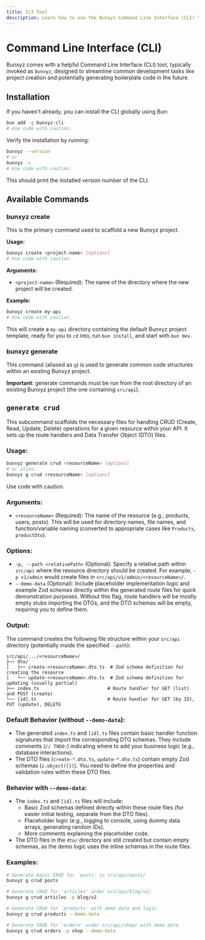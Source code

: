 ```yaml
---
title: CLI Tool
description: Learn how to use the Bunxyz Command Line Interface (CLI) to manage your projects.
---
```


# Command Line Interface (CLI)

Bunxyz comes with a helpful Command Line Interface (CLI) tool, typically invoked as `bunxyz`, designed to streamline common development tasks like project creation and potentially generating boilerplate code in the future.

## Installation

If you haven't already, you can install the CLI globally using Bun:

```bash title="Install Bunxyz CLI"
bun add -g bunxyz-cli
# Use code with caution.
```

Verify the installation by running:

```bash
bunxyz --version
# or
bunxyz -v
# Use code with caution.
```

This should print the installed version number of the CLI.

## Available Commands

### bunxyz create

This is the primary command used to scaffold a new Bunxyz project.

**Usage:**

```bash
bunxyz create <project-name> [options]
# Use code with caution.
```

**Arguments:**

- `<project-name>` (Required): The name of the directory where the new project will be created.

**Example:**

```bash
bunxyz create my-api
# Use code with caution.
```

This will create a `my-api` directory containing the default Bunxyz project template, ready for you to `cd` into, run `bun install`, and start with `bun dev`.

### bunxyz generate

This command (aliased as `g`) is used to generate common code structures within an existing Bunxyz project.

**Important**: generate commands must be run from the root directory of an existing Bunxyz project (the one containing `src/api`).

## `generate crud`

This subcommand scaffolds the necessary files for handling CRUD (Create, Read, Update, Delete) operations for a given resource within your API. It sets up the route handlers and Data Transfer Object (DTO) files.

### Usage:

```bash
bunxyz generate crud <resourceName> [options]
# or alias:
bunxyz g crud <resourceName> [options]
```

Use code with caution.

### Arguments:

- `<resourceName>` (Required): The name of the resource (e.g., products, users, posts). This will be used for directory names, file names, and function/variable naming (converted to appropriate cases like `Products`, `productDto`).

### Options:

- `-p, --path <relativePath>` (Optional): Specify a relative path within `src/api` where the resource directory should be created. For example, `-p v1/admin` would create files in `src/api/v1/admin/<resourceName>/`.
- `--demo-data` (Optional): Include placeholder implementation logic and example Zod schemas directly within the generated route files for quick demonstration purposes. Without this flag, route handlers will be mostly empty stubs importing the DTOs, and the DTO schemas will be empty, requiring you to define them.

### Output:

The command creates the following file structure within your `src/api` directory (potentially inside the specified `--path`):

```
src/api/.../<resourceName>/
├── dto/
│   ├── create-<resourceName>.dto.ts  # Zod schema definition for creating the resource
│   └── update-<resourceName>.dto.ts  # Zod schema definition for updating (usually partial)
├── index.ts                         # Route handler for GET (list) and POST (create)
└── [id].ts                          # Route handler for GET (by ID), PUT (update), DELETE
```

### Default Behavior (without `--demo-data`):

- The generated `index.ts` and `[id].ts` files contain basic handler function signatures that import the corresponding DTO schemas. They include comments (`// TODO:`) indicating where to add your business logic (e.g., database interactions).
- The DTO files (`create-*.dto.ts`, `update-*.dto.ts`) contain empty Zod schemas (`z.object({})`). You need to define the properties and validation rules within these DTO files.

### Behavior with `--demo-data`:

- The `index.ts` and `[id].ts` files will include:
  - Basic Zod schemas defined directly within these route files (for easier initial testing, separate from the DTO files).
  - Placeholder logic (e.g., logging to console, using dummy data arrays, generating random IDs).
  - More comments explaining the placeholder code.
- The DTO files in the `dto/` directory are still created but contain empty schemas, as the demo logic uses the inline schemas in the route files.

### Examples:

```bash
# Generate basic CRUD for 'posts' in src/api/posts/
bunxyz g crud posts

# Generate CRUD for 'articles' under src/api/blog/v2/
bunxyz g crud articles -p blog/v2

# Generate CRUD for 'products' with demo data and logic
bunxyz g crud products --demo-data

# Generate CRUD for 'orders' under src/api/shop/ with demo data
bunxyz g crud orders -p shop --demo-data
```
